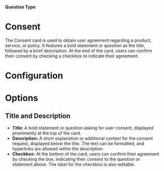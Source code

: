 
#### Question Type

# Consent

The Consent card is used to obtain user agreement regarding a product, service, or policy. It features a bold statement or question as the title, followed by a brief description. At the end of the card, users can confirm their consent by checking a checkbox to indicate their agreement.

<MdxImage
  src={Consent}
  alt="Overview of Consent question type"
  quality="100"
  className="max-w-full rounded-lg sm:max-w-3xl"
/>

# Configuration

# Options

## Title and Description

- **Title:** A bold statement or question asking for user consent, displayed prominently at the top of the card.
- **Description:** A short explanation or additional context for the consent request, displayed below the title. The text can be formatted, and hyperlinks are allowed within the description.
- **Checkbox:** At the bottom of the card, users can confirm their agreement by checking the box, indicating their consent to the question or statement above. The label for the checkbox is also editable.
